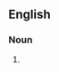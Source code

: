 {{also|yoctoampères|yocto-amperes}}
==English==

===Noun===
{{head|en|noun form}}

# {{plural of|yoctoampere|lang=en}}